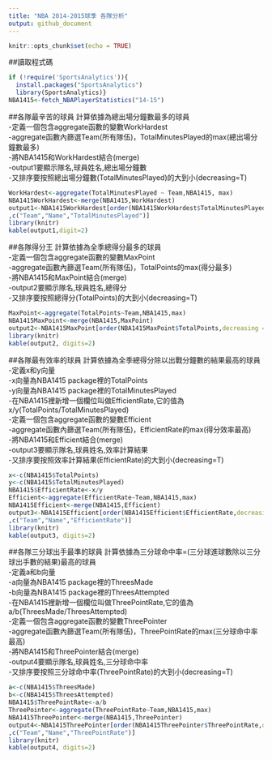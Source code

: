 ```yaml
---
title: "NBA 2014-2015球季 各隊分析"
output: github_document
---
```


```r
knitr::opts_chunk$set(echo = TRUE)
```

##讀取程式碼
```r
if (!require('SportsAnalytics')){
  install.packages("SportsAnalytics")
  library(SportsAnalytics)}
NBA1415<-fetch_NBAPlayerStatistics("14-15")
```


##各隊最辛苦的球員
計算依據為總出場分鐘數最多的球員<br/>
-定義一個包含aggregate函數的變數WorkHardest<br/>
-aggregate函數內篩選Team(所有隊伍)，TotalMinutesPlayed的max(總出場分鐘數最多)<br/>
-將NBA1415和WorkHardest結合(merge)<br/>
-output1要顯示隊名,球員姓名,總出場分鐘數<br/>
-又排序要按照總出場分鐘數(TotalMinutesPlayed)的大到小(decreasing=T)
```r
WorkHardest<-aggregate(TotalMinutesPlayed ~ Team,NBA1415, max)
NBA1415WorkHardest<-merge(NBA1415,WorkHardest)
output1<-NBA1415WorkHardest[order(NBA1415WorkHardest$TotalMinutesPlayed,decreasing = T)
,c("Team","Name","TotalMinutesPlayed")]
library(knitr)
kable(output1,digit=2)
```


##各隊得分王
計算依據為全季總得分最多的球員<br/>
-定義一個包含aggregate函數的變數MaxPoint<br/>
-aggregate函數內篩選Team(所有隊伍)，TotalPoints的max(得分最多)<br/>
-將NBA1415和MaxPoint結合(merge)<br/>
-output2要顯示隊名,球員姓名,總得分<br/>
-又排序要按照總得分(TotalPoints)的大到小(decreasing=T)
```r
MaxPoint<-aggregate(TotalPoints~Team,NBA1415,max)
NBA1415MaxPoint<-merge(NBA1415,MaxPoint)
output2<-NBA1415MaxPoint[order(NBA1415MaxPoint$TotalPoints,decreasing = T),c("Team","Name","TotalPoints")]
library(knitr)
kable(output2, digits=2)
```


##各隊最有效率的球員
計算依據為全季總得分除以出戰分鐘數的結果最高的球員<br/>
-定義x和y向量<br/>
-x向量為NBA1415 package裡的TotalPoints<br/>
-y向量為NBA1415 package裡的TotalMinutesPlayed<br/>
-在NBA1415裡新增一個欄位叫做EfficientRate,它的值為x/y(TotalPoints/TotalMinutesPlayed)<br/>
-定義一個包含aggregate函數的變數Efficient<br/>
-aggregate函數內篩選Team(所有隊伍)，EfficientRate的max(得分效率最高)<br/>
-將NBA1415和Efficient結合(merge)<br/>
-output3要顯示隊名,球員姓名,效率計算結果<br/>
-又排序要按照效率計算結果(EfficientRate)的大到小(decreasing=T)
```r
x<-c(NBA1415$TotalPoints)
y<-c(NBA1415$TotalMinutesPlayed)
NBA1415$EfficientRate<-x/y
Efficient<-aggregate(EfficientRate~Team,NBA1415,max)
NBA1415Efficient<-merge(NBA1415,Efficient)
output3<-NBA1415Efficient[order(NBA1415Efficient$EfficientRate,decreasing = T)
,c("Team","Name","EfficientRate")]
library(knitr)
kable(output3, digits=2)
```


##各隊三分球出手最準的球員
計算依據為三分球命中率=(三分球進球數除以三分球出手數的結果)最高的球員<br/>
-定義a和b向量<br/>
-a向量為NBA1415 package裡的ThreesMade<br/>
-b向量為NBA1415 package裡的ThreesAttempted<br/>
-在NBA1415裡新增一個欄位叫做ThreePointRate,它的值為a/b(ThreesMade/ThreesAttempted)<br/>
-定義一個包含aggregate函數的變數ThreePointer<br/>
-aggregate函數內篩選Team(所有隊伍)，ThreePointRate的max(三分球命中率最高)<br/>
-將NBA1415和ThreePointer結合(merge)<br/>
-output4要顯示隊名,球員姓名,三分球命中率<br/>
-又排序要按照三分球命中率(ThreePointRate)的大到小(decreasing=T)
```r
a<-c(NBA1415$ThreesMade)
b<-c(NBA1415$ThreesAttempted)
NBA1415$ThreePointRate<-a/b
ThreePointer<-aggregate(ThreePointRate~Team,NBA1415,max)
NBA1415ThreePointer<-merge(NBA1415,ThreePointer)
output4<-NBA1415ThreePointer[order(NBA1415ThreePointer$ThreePointRate,decreasing = T)
,c("Team","Name","ThreePointRate")]
library(knitr)
kable(output4, digits=2)
```
